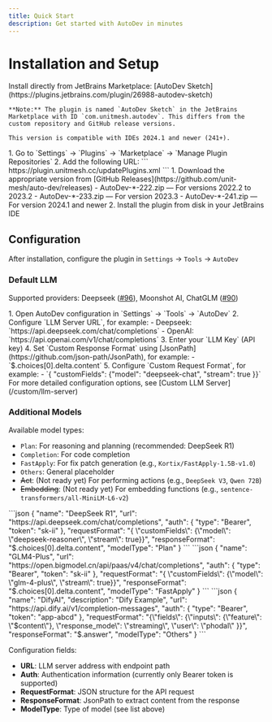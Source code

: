 ```yaml
---
title: Quick Start
description: Get started with AutoDev in minutes
---
```



# Installation and Setup

<Tabs>
  <TabItem value="marketplace" label="JetBrains Marketplace" default>
    Install directly from JetBrains Marketplace: [AutoDev Sketch](https://plugins.jetbrains.com/plugin/26988-autodev-sketch)

    **Note:** The plugin is named `AutoDev Sketch` in the JetBrains Marketplace with ID `com.unitmesh.autodev`. This differs from the custom repository and GitHub release versions.

    This version is compatible with IDEs 2024.1 and newer (241+).
  </TabItem>
  <TabItem value="repository" label="Custom Repository">
    1. Go to `Settings` → `Plugins` → `Marketplace` → `Manage Plugin Repositories`
    2. Add the following URL:
    ```
    https://plugin.unitmesh.cc/updatePlugins.xml
    ```
  </TabItem>
  <TabItem value="github" label="GitHub Releases">
    1. Download the appropriate version from [GitHub Releases](https://github.com/unit-mesh/auto-dev/releases)
        - AutoDev-*-222.zip — For versions 2022.2 to 2023.2
        - AutoDev-*-233.zip — For version 2023.3
        - AutoDev-*-241.zip — For version 2024.1 and newer
    2. Install the plugin from disk in your JetBrains IDE
  </TabItem>
</Tabs>

## Configuration

After installation, configure the plugin in `Settings` → `Tools` → `AutoDev`

### Default LLM

Supported providers: Deepseek ([#96](https://github.com/unit-mesh/auto-dev/issues/96)), Moonshot AI, ChatGLM ([#90](https://github.com/unit-mesh/auto-dev/issues/960))

<Tabs>
  <TabItem value="basic" label="Basic Configuration" default>
    1. Open AutoDev configuration in `Settings` → `Tools` → `AutoDev`
    2. Configure `LLM Server URL`, for example:
        - Deepseek: `https://api.deepseek.com/chat/completions`
        - OpenAI: `https://api.openai.com/v1/chat/completions`
    3. Enter your `LLM Key` (API key)
    4. Set `Custom Response Format` using [JsonPath](https://github.com/json-path/JsonPath), for example:
        - `$.choices[0].delta.content`
    5. Configure `Custom Request Format`, for example:
        - `{ "customFields": {"model": "deepseek-chat", "stream": true }}`
  </TabItem>
  <TabItem value="advanced" label="Advanced Configuration">
    For more detailed configuration options, see [Custom LLM Server](/custom/llm-server)
  </TabItem>
</Tabs>

### Additional Models

Available model types:
- `Plan`: For reasoning and planning (recommended: DeepSeek R1)
- `Completion`: For code completion
- `FastApply`: For fix patch generation (e.g., `Kortix/FastApply-1.5B-v1.0`)
- `Others`: General placeholder
- ~~Act~~: (Not ready yet) For performing actions (e.g., `DeepSeek V3`, `Qwen 72B`)
- ~~Embedding~~: (Not ready yet) For embedding functions (e.g., `sentence-transformers/all-MiniLM-L6-v2`)

<Tabs>
  <TabItem value="deepseek" label="DeepSeek R1" default>
    ```json
    {
      "name": "DeepSeek R1",
      "url": "https://api.deepseek.com/chat/completions",
      "auth": {
        "type": "Bearer",
        "token": "sk-ii"
      },
      "requestFormat": "{ \"customFields\": {\"model\": \"deepseek-reasoner\", \"stream\": true}}",
      "responseFormat": "$.choices[0].delta.content",
      "modelType": "Plan"
    }
    ```
  </TabItem>
  <TabItem value="glm" label="GLM4-Plus">
    ```json
    {
      "name": "GLM4-Plus",
      "url": "https://open.bigmodel.cn/api/paas/v4/chat/completions",
      "auth": {
        "type": "Bearer",
        "token": "sk-ii"
      },
      "requestFormat": "{ \"customFields\": {\"model\": \"glm-4-plus\", \"stream\": true}}",
      "responseFormat": "$.choices[0].delta.content",
      "modelType": "FastApply"
    }
    ```
  </TabItem>
  <TabItem value="dify" label="DifyAI">
    ```json
    {
       "name": "DifyAI",
       "description": "Dify Example",
       "url": "https://api.dify.ai/v1/completion-messages",
       "auth": {
          "type": "Bearer",
          "token": "app-abcd"
       },
       "requestFormat": "{\"fields\": {\"inputs\": {\"feature\": \"$content\"}, \"response_mode\": \"streaming\", \"user\": \"phodal\" }}",
       "responseFormat": "$.answer",
       "modelType": "Others"
    }
    ```
  </TabItem>
</Tabs>

Configuration fields:
- **URL**: LLM server address with endpoint path
- **Auth**: Authentication information (currently only Bearer token is supported)
- **RequestFormat**: JSON structure for the API request
- **ResponseFormat**: JsonPath to extract content from the response
- **ModelType**: Type of model (see list above)

